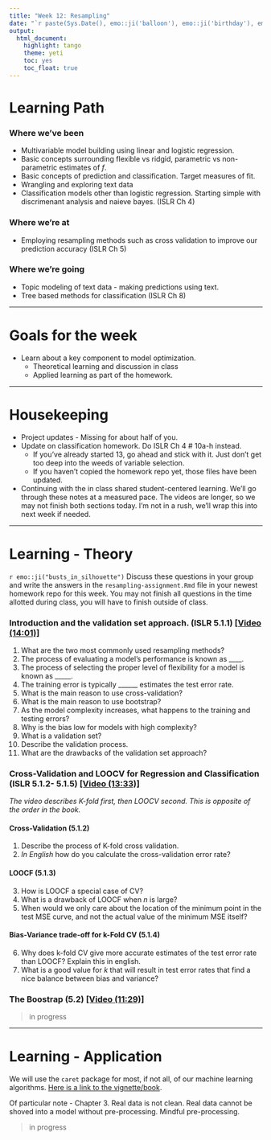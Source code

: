 ```yaml
---
title: "Week 12: Resampling"
date: "`r paste(Sys.Date(), emo::ji('balloon'), emo::ji('birthday'), emo::ji('tada'), emo::ji('gift'))`"
output:   
  html_document: 
    highlight: tango
    theme: yeti
    toc: yes
    toc_float: true
---
```


# Learning Path

### Where we've been

* Multivariable model building using linear and logistic regression. 
* Basic concepts surrounding flexible vs ridgid, parametric vs non-parametric estimates of $f$. 
* Basic concepts of prediction and classification. Target measures of fit. 
* Wrangling and exploring text data
* Classification models other than logistic regression. Starting simple with discrimenant analysis and naieve bayes. (ISLR Ch 4)

### Where we're at

* Employing resampling methods such as cross validation to improve our prediction accuracy (ISLR Ch 5)

### Where we're going

* Topic modeling of text data - making predictions using text. 
* Tree based methods for classification (ISLR Ch 8)


----

# Goals for the week

* Learn about a key component to model optimization. 
    - Theoretical learning and discussion in class
    - Applied learning as part of the homework. 

----

# Housekeeping 

* Project updates - Missing for about half of you. 
* Update on classification homework. Do ISLR Ch 4 # 10a-h instead.
    - If you've already started 13, go ahead and stick with it. Just don't get too deep into the weeds of variable selection. 
    - If you haven't copied the homework repo yet, those files have been updated. 
* Continuing with the in class shared student-centered learning. We'll go through these notes at a measured pace. The videos are longer, so we may not finish both sections today. I'm not in a rush, we'll wrap this into next week if needed. 

----

# Learning - Theory

`r emo::ji("busts_in_silhouette")` Discuss these questions in your group and write the answers in the `resampling-assignment.Rmd` file in your newest homework repo for this week. You may not finish all questions in the time allotted during class, you will have to finish outside of class. 

### Introduction and the validation set approach. (ISLR 5.1.1) [[Video  (14:01)]](https://www.youtube.com/watch?v=_2ij6eaaSl0&list=PL5-da3qGB5IA6E6ZNXu7dp89_uv8yocmf)

1. What are the two most commonly used resampling methods? 
2. The process of evaluating a model’s performance is known as ____. 
3. The process of selecting the proper level of flexibility for a model is known as _____. 
4. The training error is typically ______ estimates the test error rate. 
5. What is the main reason to use cross-validation? 
6. What is the main reason to use bootstrap? 
7. As the model complexity increases, what happens to the training and testing errors? 
8. Why is the bias low for models with high complexity? 
9. What is a validation set? 
10. Describe the validation process. 
11. What are the drawbacks of the validation set approach? 


### Cross-Validation and LOOCV for Regression and Classification (ISLR 5.1.2- 5.1.5) [[Video (13:33)]](https://www.youtube.com/watch?v=nZAM5OXrktY&list=PL5-da3qGB5IA6E6ZNXu7dp89_uv8yocmf&index=2)

_The video describes K-fold first, then LOOCV second. This is opposite of the order in the book._

#### Cross-Validation (5.1.2)
1. Describe the process of K-fold cross validation. 
2. _In English_  how do you calculate the cross-validation error rate? 

#### LOOCF (5.1.3)
3. How is LOOCF a special case of CV? 
4. What is a drawback of LOOCF when $n$ is large? 
5. When would we only care about the location of the minimum point in the test MSE curve, and not the actual value of the minimum MSE itself? 


#### Bias-Variance trade-off for k-Fold CV (5.1.4)
6. Why does k-fold CV give more accurate estimates of the test error rate than LOOCF? Explain this in english. 
7. What is a good value for $k$ that will result in test error rates that find a nice balance between bias and variance? 


### The Boostrap (5.2) [[Video (11:29)]](https://www.youtube.com/watch?v=p4BYWX7PTBM&list=PL5-da3qGB5IA6E6ZNXu7dp89_uv8yocmf&index=4)


> in progress

----

# Learning - Application

We will use the `caret` package for most, if not all, of our machine learning algorithms. [Here is a link to the vignette/book](http://topepo.github.io/caret/index.html). 

Of particular note  - Chapter 3. Real data is not clean. Real data cannot be shoved into a model without pre-processing. Mindful pre-processing. 


> in progress


